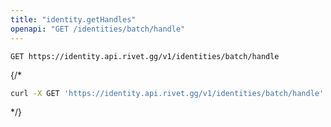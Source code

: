 ```yaml
---
title: "identity.getHandles"
openapi: "GET /identities/batch/handle"
---
```


```
GET https://identity.api.rivet.gg/v1/identities/batch/handle
```


{/*<RequestExample>
```bash curl
curl -X GET 'https://identity.api.rivet.gg/v1/identities/batch/handle'
```
</RequestExample>*/}
